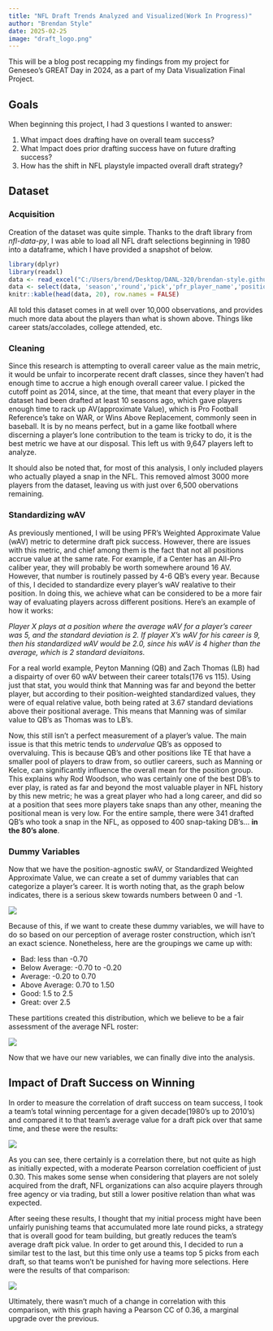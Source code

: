 ```yaml
---
title: "NFL Draft Trends Analyzed and Visualized(Work In Progress)"
author: "Brendan Style"
date: 2025-02-25
image: "draft_logo.png"
---
```


This will be a blog post recapping my findings from my project for Geneseo's
GREAT Day in 2024, as a part of my Data Visualization Final Project.

## Goals
When beginning this project, I had 3 questions I wanted to answer:

1. What impact does drafting have on overall team success?
2. What Impact does prior drafting success have on future drafting success?
3. How has the shift in NFL playstyle impacted overall draft strategy?

## Dataset 

### Acquisition

Creation of the dataset was quite simple. Thanks to the draft library from *nfl-data-py*, I was able to load all NFL draft selections beginning in 1980 into a dataframe, which I have provided a snapshot of below.
```r
library(dplyr)
library(readxl)
data <- read_excel("C:/Users/brend/Desktop/DANL-320/brendan-style.github.io/ds_try_2_WB.xlsx")
data <- select(data, 'season','round','pick','pfr_player_name','position', 'w_av')
knitr::kable(head(data, 20), row.names = FALSE)
```
All told this dataset comes in at well over 10,000 observations, and provides much more data about the players than what is shown above. Things like career stats/accolades, college attended, etc.

### Cleaning

Since this research is attempting to overall career value as the main metric, it would be unfair to incorperate recent draft classes, since they haven't had enough time to accrue a high enough overall career value. I picked the cutoff point as 2014, since, at the time, that meant that every player in the dataset had been drafted at least 10 seasons ago, which gave players enough time to rack up AV(approximate Value), which is Pro Football Reference's take on WAR, or Wins Above Replacement, commonly seen in baseball. It is by no means perfect, but in a game like football where discerning a player's lone contribution to the team is tricky to do, it is the best metric we have at our disposal. This left us with 9,647 players left to analyze.

It should also be noted that, for most of this analysis, I only included players who actually played a snap in the NFL. This removed almost 3000 more players from the dataset, leaving us with just over 6,500 obervations remaining.

### Standardizing wAV

As previously mentioned, I will be using PFR's Weighted Approximate Value (wAV) metric to determine draft pick success. However, there are issues with this metric, and chief among them is the fact that not all positions accrue value at the same rate. For example, if a Center has an All-Pro caliber year, they will probably be worth somewhere around 16 AV. However, that number is routinely passed by 4-6 QB's every year. Because of this, I decided to standardize every player's wAV realative to their position. In doing this, we achieve what can be considered to be a more fair way of evaluating players across different positions. Here's an example of how it works:

*Player X plays at a position where the average wAV for a player's career was 5, and the standard deviation is 2. If player X's wAV for his career is 9, then his standardized wAV would be 2.0, since his wAV is 4 higher than the average, which is 2 standard deviaitons.*

For a real world example, Peyton Manning (QB) and Zach Thomas (LB) had a dispairty of over 60 wAV between their career totals(176 vs 115). Using just that stat, you would think that Manning was far and beyond the better player, but according to their position-weighted standardized values, they were of equal relative value, both being rated at 3.67 standard deviations above their positional average. This means that Manning was of similar value to QB’s as Thomas was to LB’s.

Now, this still isn't a perfect measurement of a player's value. The main issue is that this metric tends to *undervalue* QB's as opposed to overvaluing. This is because QB's and other positions like TE that have a smaller pool of players to draw from, so outlier careers, such as Manning or Kelce, can significantly influence the overall mean for the position group. This explains why Rod Woodson, who was certainly one of the best DB's to ever play, is rated as far and beyond the most valuable player in NFL history by this new metric; he was a great player who had a long career, and did so at a position that sees more players take snaps than any other, meaning the positional mean is very low. For the entire sample, there were 341 drafted QB's who took a snap in the NFL, as opposed to 400 snap-taking DB's... **in the 80's alone**.

### Dummy Variables

Now that we have the position-agnostic swAV, or Standardized Weighted Approximate Value, we can create a set of dummy variables that can categorize a player's career. It is worth noting that, as the graph below indicates, there is a serious skew towards numbers between 0 and -1.

![](norm_wav_totals.png)


Because of this, if we want to create these dummy variables, we will have to do so based on our perception of average roster construction, which isn't an exact science. Nonetheless, here are the groupings we came up with:

- Bad: less than -0.70
- Below Average: -0.70 to -0.20
- Average: -0.20 to 0.70
- Above Average: 0.70 to 1.50
- Good: 1.5 to 2.5
- Great: over 2.5

These partitions created this distribution, which we believe to be a fair assessment of the average NFL roster:

![](dummy_breakdown.png)

Now that we have our new variables, we can finally dive into the analysis.

## Impact of Draft Success on Winning

In order to measure the correlation of draft success on team success, I took a team's total winning percentage for a given decade(1980's up to 2010's) and compared it to that team's average value for a draft pick over that same time, and these were the results:

![](draft_to_win_rate.png)

As you can see, there certainly is a correlation there, but not quite as high as initially expected, with a moderate Pearson correlation coefficient of just 0.30. This makes some sense when considering that players are not solely acquired from the draft, NFL organizations can also acquire players through free agency or via trading, but still a lower positive relation than what was expected.

After seeing these results, I thought that my initial process might have been unfairly punishing teams that accumulated more late round picks, a strategy that is overall good for team building, but greatly reduces the team's average draft pick value. In order to get around this, I decided to run a similar test to the last, but this time only use a teams top 5 picks from each draft, so that teams won't be punished for having more selections. Here were the results of that comparison:

![](top5_win_rate.png)

Ultimately, there wasn't much of a change in correlation with this comparison, with this graph having a Pearson CC of 0.36, a marginal upgrade over the previous. 